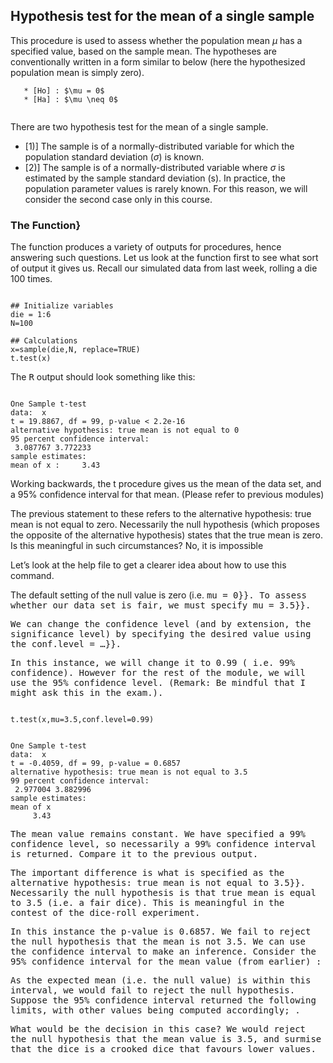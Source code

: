 ## Hypothesis test for the mean of a single sample 

This procedure is used to assess whether the population mean $\mu$  has a specified value, based on the sample mean. The hypotheses are conventionally written in a form similar to below (here the hypothesized population mean is simply zero).

       
       * [Ho] : $\mu = 0$
       * [Ha] : $\mu \neq 0$
       
There are two hypothesis test for the mean of a single sample.


 *  [1)] The sample is of a normally-distributed variable for which the population standard deviation ($\sigma$) is known.
 *  [2)] The sample is of a normally-distributed variable where $\sigma$ is estimated by the sample standard deviation (s).
In practice, the population parameter values is rarely known. For this reason, we will consider the second case only in this course.


### The \texttt{t.test()} Function}
The \texttt{t.test( )}function produces a variety of  outputs for procedures, hence answering such questions. Let us look at the function first to see what sort of output it gives us.
Recall our simulated data from last week, rolling a die 100 times.


<pre><code>
## Initialize variables
die = 1:6
N=100

## Calculations
x=sample(die,N, replace=TRUE)
t.test(x)
</code></pre>

The <tt>R</tt> output should look something like this:
<pre><code>
One Sample t-test
data:  x
t = 19.8867, df = 99, p-value < 2.2e-16
alternative hypothesis: true mean is not equal to 0
95 percent confidence interval:
 3.087767 3.772233
sample estimates:
mean of x :     3.43
</code></pre>

Working backwards, the t procedure gives us the mean of the data set, and a $95\%$ confidence interval for that mean.  (Please refer to previous modules)

The previous statement to these refers to the alternative hypothesis: true mean is not equal to zero. Necessarily the null hypothesis (which proposes the opposite of the alternative hypothesis) states that the true mean is zero.
Is this meaningful in such circumstances? No, it is impossible

Let’s look at the help file to get a clearer idea about how to use this command.

The default setting of the null value is zero (i.e. <tt>mu = 0}}. To assess whether our data set is fair, we must specify <tt>mu = 3.5}}.

We can change the confidence level (and by extension,  the significance level)  by specifying the desired value using the <tt>conf.level = …}}.

In this instance, we will change it to 0.99 ( i.e. $99\%$ confidence). However for the rest of the module, we will use the $95\%$ confidence level. (Remark: Be mindful that I might ask this in the exam.).


<pre><code>
t.test(x,mu=3.5,conf.level=0.99)
</code></pre>


<pre><code>
One Sample t-test
data:  x
t = -0.4059, df = 99, p-value = 0.6857
alternative hypothesis: true mean is not equal to 3.5
99 percent confidence interval:
 2.977004 3.882996
sample estimates:
mean of x
     3.43
</code></pre>
The mean value remains constant. We have specified a $99\%$ confidence level, so necessarily a $99\%$ confidence interval is returned. Compare it to the previous output.

The important difference is what is specified as the alternative hypothesis: <tt>true mean is not equal to 3.5}}. Necessarily the null hypothesis is that true mean is equal to 3.5 (i.e. a fair dice). This is meaningful in the contest of the dice-roll experiment.

In this instance the p-value is 0.6857. We fail to reject the null hypothesis that the mean is not 3.5.
We can use the confidence interval to make an inference. Consider the $95\%$ confidence interval for the mean value (from earlier) : \texttt{(3.087767,3.4372233)}

As the expected mean (i.e. the null value) is within this interval, we would fail to reject the null hypothesis.
Suppose the $95\%$ confidence interval returned the following limits, with other values being computed accordingly; \texttt{(3.087767,3.4372233)}.

What would be the decision in this case? We would reject the null hypothesis that the mean value is 3.5, and surmise that the dice is a crooked dice that favours lower values.
